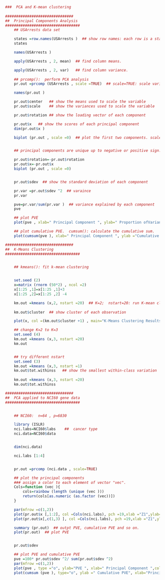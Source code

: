 
```r
###  PCA and K-mean clustering
	
###############################
##  Principal Components Analysis
##################################	
	## USArrests data set

	states =row.names(USArrests )  ## show row names: each row is a state
	states

	names(USArrests )

	apply(USArrests , 2, mean)  ## find column means.

	apply(USArrests , 2, var)   ## find column variance.
	
	## prcomp():  perform PCA analysis
	pr.out =prcomp (USArrests , scale =TRUE)  ## scale=TRUE: scale variables to have standard variance one.

	names(pr.out )

	pr.out$center   ## show the means used to scale the variable
	pr.out$scale	## show the variances used to scale the variable

	pr.out$rotation	## show the loading vector of each component

	pr.out$x   ## show the scores of each principal component
	dim(pr.out$x )

	biplot (pr.out , scale =0)  ## plot the first two components. scale=0: show the loadings


	## principal components are unique up to negative or positive sign. We can change the sign.

	pr.out$rotation=-pr.out$rotation
	pr.out$x=-pr.out$x
	biplot (pr.out , scale =0)


	pr.out$sdev  ## show the standard deviation of each component

	pr.var =pr.out$sdev ^2  ## varaince
	pr.var

	pve=pr.var/sum(pr.var )  ## variance explained by each component
	pve

	## plot PVE
	plot(pve , xlab=" Principal Component ", ylab=" Proportion ofVariance Explained ", ylim=c(0,1) ,type="b")

	## plot cumulative PVE.  cumsum(): calculate the cumulative sum.
	plot(cumsum(pve ), xlab=" Principal Component ", ylab ="Cumulative Proportion of Variance Explained ", ylim=c(0,1) ,type="b")

```
```r

###############################
##  K-Means Clustering
##################################	


	## kmeans(): fit k-mean clustering


	set.seed (2)
	x=matrix (rnorm (50*2) , ncol =2)
	x[1:25 ,1]=x[1:25 ,1]+3
	x[1:25 ,2]=x[1:25 ,2] -4

	km.out =kmeans (x,2, nstart =20)  ## K=2;  nstart=20: run K-mean clustering 20 times and select the best one.
	
	km.out$cluster  ## show cluster of each observation

	plot(x, col =(km.out$cluster +1) , main="K-Means Clustering Results with K=2", xlab ="", ylab="", pch =20, cex =2)

	## change K=2 to K=3
	set.seed (4)
	km.out =kmeans (x,3, nstart =20)
	km.out


	## try different nstart
	set.seed (3)
	km.out =kmeans (x,3, nstart =1)
	km.out$tot.withinss   ## show the smallest within-class variation
	
	km.out =kmeans (x,3, nstart =20)
	km.out$tot.withinss

```

```r
###############################
##  PCA applied to NCI60 gene data
##################################	


	## NCI60:  n=64 , p=6830

	library (ISLR)
	nci.labs=NCI60$labs    ##  cancer type
	nci.data=NCI60$data


	dim(nci.data)

	nci.labs [1:4]


	pr.out =prcomp (nci.data , scale=TRUE)

	## plot the principal components
	### assign a color to each element of vector "vec".
	Cols=function (vec ){
		cols=rainbow (length (unique (vec )))
		return(cols[as.numeric (as.factor (vec))])
	}

	par(mfrow =c(1,2))
	plot(pr.out$x [,1:2], col =Cols(nci.labs), pch =19,xlab ="Z1",ylab="Z2")      ## plot Z1,Z2
	plot(pr.out$x[,c(1,3) ], col =Cols(nci.labs), pch =19,xlab ="Z1",ylab="Z3")   ## plot Z1,Z3

	summary (pr.out)  ## outpt PVE, cumulative PVE and so on.
	plot(pr.out)  ## plot PVE


	pr.out$sdev

	## plot PVE and cumulative PVE
	pve =100* pr.out$sdev ^2/ sum(pr.out$sdev ^2)
	par(mfrow =c(1,2))
	plot(pve , type ="o", ylab="PVE ", xlab=" Principal Component ",col =" blue")
	plot(cumsum (pve ), type="o", ylab =" Cumulative PVE", xlab="Principal Component ", col =" brown3 ")
```
































